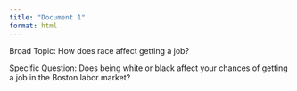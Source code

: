 ```yaml
---
title: "Document 1"
format: html
---
```

Broad Topic: How does race affect getting a job?

Specific Question: Does being white or black affect your chances of getting a job in the Boston labor market?

